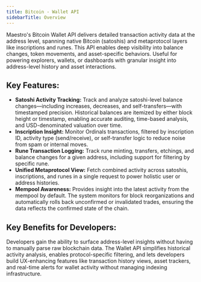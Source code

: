 ```yaml
---
title: Bitcoin - Wallet API
sidebarTitle: Overview
---
```


Maestro's Bitcoin Wallet API delivers detailed transaction activity data at the address level, spanning native Bitcoin (satoshis) and metaprotocol layers like inscriptions and runes. This API enables deep visibility into balance changes, token movements, and asset-specific behaviors. Useful for powering explorers, wallets, or dashboards with granular insight into address-level history and asset interactions.

## Key Features:
* **Satoshi Activity Tracking:** Track and analyze satoshi-level balance changes—including increases, decreases, and self-transfers—with timestamped precision. Historical balances are itemized by either block height or timestamp, enabling accurate auditing, time-based analysis, and USD-denominated valuation over time.
* **Inscription Insight:** Monitor Ordinals transactions, filtered by inscription ID, activity type (send/receive), or self-transfer logic to reduce noise from spam or internal moves.
* **Rune Transaction Logging:** Track rune minting, transfers, etchings, and balance changes for a given address, including support for filtering by specific rune.
* **Unified Metaprotocol View:** Fetch combined activity across satoshis, inscriptions, and runes in a single request to power holistic user or address histories.
* **Mempool Awareness:** Provides insight into the latest activity from the mempool by default. The system monitors for block reorganizations and automatically rolls back unconfirmed or invalidated trades, ensuring the data reflects the confirmed state of the chain.

## Key Benefits for Developers:

Developers gain the ability to surface address-level insights without having to manually parse raw blockchain data. The Wallet API simplifies historical activity analysis, enables protocol-specific filtering, and lets developers build UX-enhancing features like transaction history views, asset trackers, and real-time alerts for wallet activity without managing indexing infrastructure.